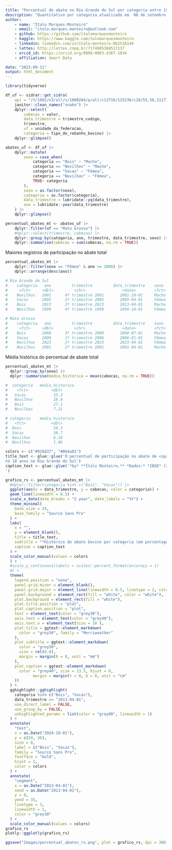 ```yaml
---
title: "Percentual de abate no Rio Grande do Sul por categoria entre 1997 a 2023"
description: "Quantitativo por categoria atualizado em  06 de setembro de 2023 pelo IBGE"
author: 
    - name: "Ítalo Marques-Monteiro"
    - email: "italo.marques.monteiro@outlook.com"
    - github: https://github.com/italomarquesmonteiro
    - kaggle: https://www.kaggle.com/talomarquesmonteiro
    - linkedin: linkedin.com/in/ítalo-monteiro-0b2516144
    - lattes: http://lattes.cnpq.br/7174985368517137
    - orcid_id: https://orcid.org/0000-0003-4367-1034
    - affiliation: Smart Data  

date: "2023-09-11"
output: html_document
---
```




```r
library(tidyverse)
```


```r
df_uf <- sidrar::get_sidra(
    api = "/t/1092/n3/all/v/1000284/p/all/c12716/115236/c18/55,56,111734,111735/c12529/118225/d/v1000284%202") |>
    janitor::clean_names("snake") |>
    dplyr::select(
        cabecas = valor,
        data_trimestre = trimestre_codigo,
        trimestre,
        uf = unidade_da_federacao,
        categoria = tipo_de_rebanho_bovino) |>
    dplyr::glimpse()
```

```r
abates_uf <- df_uf |>
    dplyr::mutate(
        sexo = case_when(
            categoria == "Bois" ~ "Macho",
            categoria == "Novilhos" ~ "Macho",
            categoria == "Vacas" ~ "Fêmea",
            categoria == "Novilhas" ~ "Fêmea",
            TRUE~ categoria
        ),
        sexo = as.factor(sexo),
        categoria = as.factor(categoria),
        data_trimestre = lubridate::yq(data_trimestre),
        ano = lubridate::year(data_trimestre)
    ) |>
    dplyr::glimpse()
```

```r
percentual_abates_mt <- abates_uf |>
    dplyr::filter(uf == "Mato Grosso") |>
    #dplyr::select(trimestre, cabecas) |>
    dplyr::group_by(categoria, ano, trimestre, data_trimestre, sexo) |>
    dplyr::summarise(cabecas = sum(cabecas, na.rm = TRUE))
```

Maiores registros de participação no abate total
```r
percentual_abates_mt |>
    dplyr::filter(sexo == "Fêmea" & ano >= 2006) |>
    dplyr::arrange(desc(ano))

# Rio Grande do Sul
#    categoria   ano         trimestre         data_trimestre    sexo   cabecas
#     <fct>     <dbl>         <chr>                <date>        <fct>   <dbl>
#    Novilhos   2001      4º trimestre 2001       2001-10-01     Macho    50.2
#    Vacas      2005      2º trimestre 2005       2005-04-01     Fêmea    44.7
#    Bois       2013      2º trimestre 2013       2013-04-01     Macho    37.1
#    Novilhas   1999      4º trimestre 1999       1999-10-01     Fêmea    16.5

# Mato Grosso
#    categoria   ano         trimestre         data_trimestre    sexo   cabecas
#     <fct>     <dbl>         <chr>                <date>        <fct>   <dbl>
#    Bois       2008      3º trimestre 2008       2008-07-01     Macho    73.0
#    Vacas      2006      1º trimestre 2006       2006-01-01     Fêmea    47.7
#    Novilhas   2023      2º trimestre 2023       2023-04-01     Fêmea    22.2
#    Novilhos   2001      2º trimestre 2001       2001-04-01     Macho    21.9
```

Média histórica do percentual de abate total
```r
percentual_abates_mt |>
  dplyr::group_by(sexo) |>
  dplyr::summarise(media_historica = mean(cabecas, na.rm = TRUE))

#  categoria   media_historica
#    <fct>          <dbl>
#   Vacas            35.3
#   Novilhos         28.6
#   Bois             27.1
#   Novilhas         7.21

# categoria    media_historica
#   <fct>           <dbl>
#  Bois              59.3
#  Vacas             30.7
#  Novilhas          6.19
#  Novilhos          1.86
```


```r
colors <- c("#929d37", "#064a81")
title_text <- glue::glue('O percentual de participação no abate de <span style = "color:{colors[2]}">**vacas**</span><br> é superior ao abate de <span style = "color:{colors[1]}">**bois**</span> 
há 10 anos no Rio Grande do Sul')
caption_text <- glue::glue('*by* **Ítalo Monteiro.** *Dados:* *IBGE* (2023). *Nota:* <span style = "color:{colors[1]}">**Bois**</span> - bovino macho adulto, com 2 anos de idade ou mais. Inclui o macho não castrado (touro). <span style = "color:{colors[2]}">**Vacas**</span><br> - bovino fêmea adulta, com 2 anos de idade ou mais, independente de já ter parido ou não. Os dados são oriundos de estabelecimentos que estão sob inspeção sanitária federal, estadual ou municipal.
')

grafico_rs <- percentual_abates_mt |>
  #dplyr::filter(categoria %in% c("Bois", "Vacas")) |>
  ggplot(aes(x = data_trimestre, y = cabecas, color = categoria)) +
  geom_line(linewidth = 0.5) +
  scale_x_date(date_breaks = "2 year", date_labels = "%Y") +
  theme_minimal(
    base_size = 24,
    base_family = "Source Sans Pro"
  ) +
  labs(
    x = "",
    y = element_blank(),
    title = title_text,
    subtitle = "*Histórico de abate bovino por categoria (em porcentagem)*",
    caption = caption_text
  ) +
  scale_color_manual(values = colors
  ) +
  #scale_y_continuous(labels = scales::percent_format(accuracy = 1)
  #) +
  theme(
    legend.position = "none",
    panel.grid.minor = element_blank(),
    panel.grid.major = element_line(linewidth = 0.5, linetype = 2, color = "grey85"), # nolint
    panel.background = element_rect(fill = "white", color = "white"),
    plot.background = element_rect(fill = "white"),
    plot.title.position = "plot",
    plot.caption.position = "plot",
    text = element_text(color = "grey30"),
    axis.text = element_text(color = "grey40"),
    axis.text.x = element_text(size = 10 ),
    plot.title = ggtext::element_markdown(
      color = "grey30", family = "Merriweather"
    ),
    plot.subtitle = ggtext::element_markdown(
      color = "grey50",
      size = rel(0.8),
      margin = margin(b = 8, unit = "mm")
    ),
    plot.caption = ggtext::element_markdown(
      color = "grey40", size = 13.5, hjust = 0,
            margin = margin(t = 0, b = 0, unit = "cm"
    ))
  ) +
  gghighlight::gghighlight(
    categoria %in% c("Bois", "Vacas"),
    data_trimestre >= "2013-04-01",
    use_direct_label = FALSE,
    use_group_by = FALSE,
    unhighlighted_params = list(color = "grey80", linewidth = 1)
  ) +
  annotate(
    "text",
    x = as.Date("2024-10-01"),
    y = c(24, 36),
    size = 8,
    label = c("Bois", "Vacas"),
    family = "Source Sans Pro",
    fontface = "bold",
    hjust = 1,
    color = colors
  ) +
  annotate(
    "segment",
    x = as.Date("2013-04-01"),
    xend = as.Date("2013-04-01"),
    y = 0,
    yend = 35,
    linetype = 3,
    linewidth = 1,
    color = "grey10"
  ) +
  scale_color_manual(values = colors)
grafico_rs
plotly::ggplotly(grafico_rs)
```


```r
ggsave("Images/percentual_abates_rs.png", plot = grafico_rs, dpi = 300, width = 17, height = 9)
```